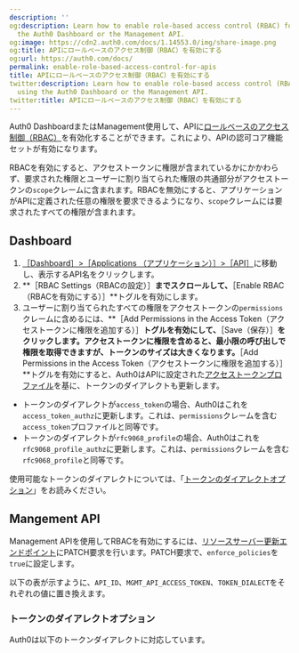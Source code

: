 ```yaml
---
description: ''
og:description: Learn how to enable role-based access control (RBAC) for an API using
  the Auth0 Dashboard or the Management API.
og:image: https://cdn2.auth0.com/docs/1.14553.0/img/share-image.png
og:title: APIにロールベースのアクセス制御（RBAC）を有効にする
og:url: https://auth0.com/docs/
permalink: enable-role-based-access-control-for-apis
title: APIにロールベースのアクセス制御（RBAC）を有効にする
twitter:description: Learn how to enable role-based access control (RBAC) for an API
  using the Auth0 Dashboard or the Management API.
twitter:title: APIにロールベースのアクセス制御（RBAC）を有効にする
---
```


Auth0 DashboardまたはManagement使用して、APIに[ロールベースのアクセス制御（RBAC）](/rbac)を有効化することができます。これにより、APIの認可コア機能セットが有効になります。

RBACを有効にすると、アクセストークンに権限が含まれているかにかかわらず、要求された権限とユーザーに割り当てられた権限の共通部分がアクセストークンの`scope`クレームに含まれます。RBACを無効にすると、アプリケーションがAPIに定義された任意の権限を要求できるようになり、`scope`クレームには要求されたすべての権限が含まれます。



## Dashboard

1. [［Dashboard］>［Applications （アプリケーション）］>［API］](%24%7Bmanage_url%7D/#/apis)に移動し、表示するAPI名をクリックします。
2. **［RBAC Settings（RBACの設定）］**までスクロールして、**［Enable RBAC（RBACを有効にする）］**トグルを有効にします。
3. ユーザーに割り当てられたすべての権限をアクセストークンの`permissions`クレームに含めるには、**［Add Permissions in the Access Token（アクセストークンに権限を追加する）］**トグルを有効にして、**［Save（保存）］**をクリックします。アクセストークンに権限を含めると、最小限の呼び出しで権限を取得できますが、トークンのサイズは大きくなります。**［Add Permissions in the Access Token（アクセストークンに権限を追加する）］**トグルを有効にすると、Auth0はAPIに設定された[アクセストークンプロファイル](/access-token-profiles)を基に、トークンのダイアレクトも更新します。

* トークンのダイアレクトが`access_token`の場合、Auth0はこれを`access_token_authz`に更新します。これは、`permissions`クレームを含む`access_token`プロファイルと同等です。
* トークンのダイアレクトが`rfc9068_profile`の場合、Auth0はこれを`rfc9068_profile_authz`に更新します。これは、`permissions`クレームを含む`rfc9068_profile`と同等です。

使用可能なトークンのダイアレクトについては、「[トークンのダイアレクトオプション](#token-dialect-options)」をお読みください。

## Mangement API

Management APIを使用してRBACを有効にするには、[リソースサーバー更新エンドポイント](https://auth0.com/docs/api/management/v2/resource-servers/patch-resource-servers-by-id)にPATCH要求を行います。PATCH要求で、`enforce_policies`を`true`に設定します。



以下の表が示すように、`API_ID`、`MGMT_API_ACCESS_TOKEN`、`TOKEN_DIALECT`をそれぞれの値に置き換えます。



### トークンのダイアレクトオプション

Auth0は以下のトークンダイアレクトに対応しています。